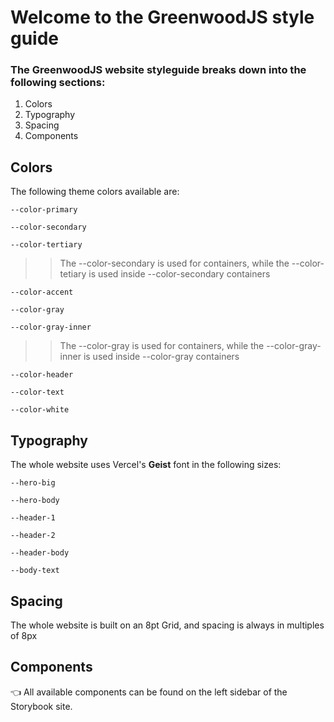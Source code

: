 # Welcome to the GreenwoodJS style guide

### The GreenwoodJS website styleguide breaks down into the following sections:

1. Colors
2. Typography
3. Spacing
4. Components



## Colors
The following theme colors available are:

`--color-primary`

`--color-secondary`

`--color-tertiary`

>> The --color-secondary is used for containers, while the --color-tetiary is used inside --color-secondary containers


`--color-accent`

`--color-gray`

`--color-gray-inner`

>> The --color-gray is used for containers, while the --color-gray-inner is used inside --color-gray containers


`--color-header`

`--color-text`

`--color-white`



## Typography
The whole website uses Vercel's **Geist** font in the following sizes:

`--hero-big`

`--hero-body`

`--header-1`

`--header-2`

`--header-body`

`--body-text`



## Spacing
The whole website is built on an 8pt Grid, and spacing is always in multiples of 8px



## Components
👈 All available components can be found on the left sidebar of the Storybook site.






